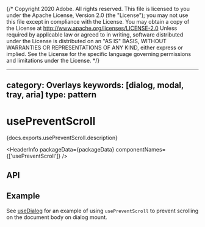{/* Copyright 2020 Adobe. All rights reserved.
This file is licensed to you under the Apache License, Version 2.0 (the "License");
you may not use this file except in compliance with the License. You may obtain a copy
of the License at http://www.apache.org/licenses/LICENSE-2.0
Unless required by applicable law or agreed to in writing, software distributed under
the License is distributed on an "AS IS" BASIS, WITHOUT WARRANTIES OR REPRESENTATIONS
OF ANY KIND, either express or implied. See the License for the specific language
governing permissions and limitations under the License. */}



---
category: Overlays
keywords: [dialog, modal, tray, aria]
type: pattern
---

# usePreventScroll

<PageDescription>{docs.exports.usePreventScroll.description}</PageDescription>

<HeaderInfo
  packageData={packageData}
  componentNames={['usePreventScroll']} />

## API

<FunctionAPI function={docs.exports.usePreventScroll} links={docs.links} />

## Example

See [useDialog](useDialog.html#example) for an example of using `usePreventScroll` to prevent
scrolling on the document body on dialog mount.
